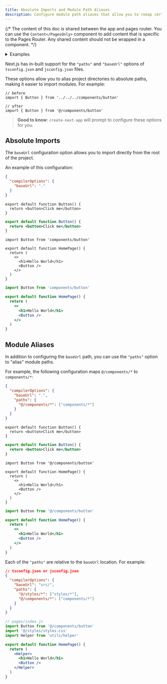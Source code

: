 ```yaml
---
title: Absolute Imports and Module Path Aliases
description: Configure module path aliases that allow you to remap certain import paths.
---
```


{/* The content of this doc is shared between the app and pages router. You can use the `Content</PagesOnly>` component to add content that is specific to the Pages Router. Any shared content should not be wrapped in a component. */}

<details>
  <summary>Examples</summary>

- [Absolute Imports and Aliases](https://github.com/vercel/next.js/tree/canary/examples/with-absolute-imports)

</details>

Next.js has in-built support for the `"paths"` and `"baseUrl"` options of `tsconfig.json` and `jsconfig.json` files.

These options allow you to alias project directories to absolute paths, making it easier to import modules. For example:

```tsx
// before
import { Button } from '../../../components/button'

// after
import { Button } from '@/components/button'
```

> **Good to know**: `create-next-app` will prompt to configure these options for you.

## Absolute Imports

The `baseUrl` configuration option allows you to import directly from the root of the project.

An example of this configuration:

```json filename="tsconfig.json or jsconfig.json"
{
  "compilerOptions": {
    "baseUrl": "."
  }
}
```

```tsx filename="components/button.tsx" switcher
export default function Button() {
  return <button>Click me</button>
}
```

```jsx filename="components/button.js" switcher
export default function Button() {
  return <button>Click me</button>
}
```

```tsx filename="app/page.tsx" switcher
import Button from 'components/button'

export default function HomePage() {
  return (
    <>
      <h1>Hello World</h1>
      <Button />
    </>
  )
}
```

```jsx filename="app/page.js" switcher
import Button from 'components/button'

export default function HomePage() {
  return (
    <>
      <h1>Hello World</h1>
      <Button />
    </>
  )
}
```

## Module Aliases

In addition to configuring the `baseUrl` path, you can use the `"paths"` option to "alias" module paths.

For example, the following configuration maps `@/components/*` to `components/*`:

```json filename="tsconfig.json or jsconfig.json"
{
  "compilerOptions": {
    "baseUrl": ".",
    "paths": {
      "@/components/*": ["components/*"]
    }
  }
}
```

```tsx filename="components/button.tsx" switcher
export default function Button() {
  return <button>Click me</button>
}
```

```jsx filename="components/button.js" switcher
export default function Button() {
  return <button>Click me</button>
}
```

```tsx filename="app/page.tsx" switcher
import Button from '@/components/button'

export default function HomePage() {
  return (
    <>
      <h1>Hello World</h1>
      <Button />
    </>
  )
}
```

```jsx filename="app/page.js" switcher
import Button from '@/components/button'

export default function HomePage() {
  return (
    <>
      <h1>Hello World</h1>
      <Button />
    </>
  )
}
```

Each of the `"paths"` are relative to the `baseUrl` location. For example:

```json
// tsconfig.json or jsconfig.json
{
  "compilerOptions": {
    "baseUrl": "src/",
    "paths": {
      "@/styles/*": ["styles/*"],
      "@/components/*": ["components/*"]
    }
  }
}
```

```jsx
// pages/index.js
import Button from '@/components/button'
import '@/styles/styles.css'
import Helper from 'utils/helper'

export default function HomePage() {
  return (
    <Helper>
      <h1>Hello World</h1>
      <Button />
    </Helper>
  )
}
```
